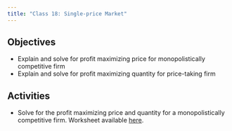 ```yaml
---
title: "Class 18: Single-price Market"
---
```



## Objectives
- Explain and solve for profit maximizing price for monopolistically competitive firm
- Explain and solve for profit maximizing quantity for price-taking firm


## Activities
- Solve for the profit maximizing price and quantity for a monopolistically competitive firm. Worksheet available [here](/resource/wksheet9.html).

